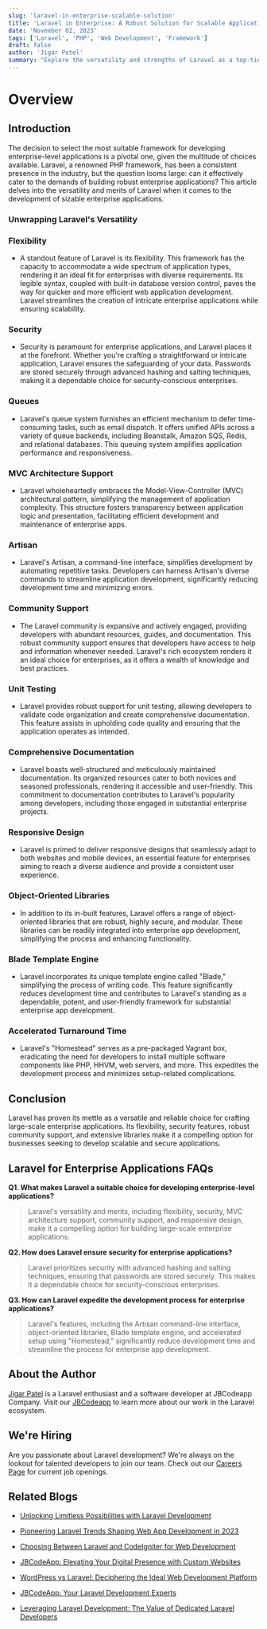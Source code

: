 ```yaml
---
slug: 'laravel-in-enterprise-scalable-solution'
title: 'Laravel in Enterprise: A Robust Solution for Scalable Applications'
date: 'November 02, 2023'
tags: ['Laravel', 'PHP', 'Web Development', 'Framework']
draft: false
author: 'Jigar Patel'
summary: "Explore the versatility and strengths of Laravel as a top-tier PHP framework for developing large-scale enterprise applications. Discover how Laravel's flexibility, security, community support, and extensive features make it a compelling choice for businesses seeking to build scalable and secure solutions."
---
```


# Overview

<TOCInline
  toc={props.toc}
  exclude="Overview"
  toHeading={2}
  defaultimage="laravel-in-enterprise-scalable-solution"
/>

## Introduction

The decision to select the most suitable framework for developing enterprise-level applications is a pivotal one, given the multitude of choices available. Laravel, a renowned PHP framework, has been a consistent presence in the industry, but the question looms large: can it effectively cater to the demands of building robust enterprise applications? This article delves into the versatility and merits of Laravel when it comes to the development of sizable enterprise applications.

### Unwrapping Laravel's Versatility

### **Flexibility**

- A standout feature of Laravel is its flexibility. This framework has the capacity to accommodate a wide spectrum of application types, rendering it an ideal fit for enterprises with diverse requirements. Its legible syntax, coupled with built-in database version control, paves the way for quicker and more efficient web application development. Laravel streamlines the creation of intricate enterprise applications while ensuring scalability.

### **Security**

- Security is paramount for enterprise applications, and Laravel places it at the forefront. Whether you're crafting a straightforward or intricate application, Laravel ensures the safeguarding of your data. Passwords are stored securely through advanced hashing and salting techniques, making it a dependable choice for security-conscious enterprises.

### **Queues**

- Laravel's queue system furnishes an efficient mechanism to defer time-consuming tasks, such as email dispatch. It offers unified APIs across a variety of queue backends, including Beanstalk, Amazon SQS, Redis, and relational databases. This queuing system amplifies application performance and responsiveness.

### **MVC Architecture Support**

- Laravel wholeheartedly embraces the Model-View-Controller (MVC) architectural pattern, simplifying the management of application complexity. This structure fosters transparency between application logic and presentation, facilitating efficient development and maintenance of enterprise apps.

### **Artisan**

- Laravel's Artisan, a command-line interface, simplifies development by automating repetitive tasks. Developers can harness Artisan's diverse commands to streamline application development, significantly reducing development time and minimizing errors.

### **Community Support**

- The Laravel community is expansive and actively engaged, providing developers with abundant resources, guides, and documentation. This robust community support ensures that developers have access to help and information whenever needed. Laravel's rich ecosystem renders it an ideal choice for enterprises, as it offers a wealth of knowledge and best practices.

### **Unit Testing**

- Laravel provides robust support for unit testing, allowing developers to validate code organization and create comprehensive documentation. This feature assists in upholding code quality and ensuring that the application operates as intended.

### **Comprehensive Documentation**

- Laravel boasts well-structured and meticulously maintained documentation. Its organized resources cater to both novices and seasoned professionals, rendering it accessible and user-friendly. This commitment to documentation contributes to Laravel's popularity among developers, including those engaged in substantial enterprise projects.

### **Responsive Design**

- Laravel is primed to deliver responsive designs that seamlessly adapt to both websites and mobile devices, an essential feature for enterprises aiming to reach a diverse audience and provide a consistent user experience.

### **Object-Oriented Libraries**

- In addition to its in-built features, Laravel offers a range of object-oriented libraries that are robust, highly secure, and modular. These libraries can be readily integrated into enterprise app development, simplifying the process and enhancing functionality.

### **Blade Template Engine**

- Laravel incorporates its unique template engine called "Blade," simplifying the process of writing code. This feature significantly reduces development time and contributes to Laravel's standing as a dependable, potent, and user-friendly framework for substantial enterprise app development.

### **Accelerated Turnaround Time**

- Laravel's "Homestead" serves as a pre-packaged Vagrant box, eradicating the need for developers to install multiple software components like PHP, HHVM, web servers, and more. This expedites the development process and minimizes setup-related complications.

## Conclusion

Laravel has proven its mettle as a versatile and reliable choice for crafting large-scale enterprise applications. Its flexibility, security features, robust community support, and extensive libraries make it a compelling option for businesses seeking to develop scalable and secure applications.

## Laravel for Enterprise Applications FAQs

**Q1. What makes Laravel a suitable choice for developing enterprise-level applications?**

> Laravel's versatility and merits, including flexibility, security, MVC architecture support, community support, and responsive design, make it a compelling option for building large-scale enterprise applications.

**Q2. How does Laravel ensure security for enterprise applications?**

> Laravel prioritizes security with advanced hashing and salting techniques, ensuring that passwords are stored securely. This makes it a dependable choice for security-conscious enterprises.

**Q3. How can Laravel expedite the development process for enterprise applications?**

> Laravel's features, including the Artisan command-line interface, object-oriented libraries, Blade template engine, and accelerated setup using "Homestead," significantly reduce development time and streamline the process for enterprise app development.

## About the Author

[Jigar Patel](https://expertlaravel.com) is a Laravel enthusiast and a software developer at JBCodeapp Company. Visit our [JBCodeapp](https://jbcodeapp.com) to learn more about our work in the Laravel ecosystem.

## We're Hiring

Are you passionate about Laravel development? We're always on the lookout for talented developers to join our team. Check out our [Careers Page](https://jbcodeapp.com/career) for current job openings.

## Related Blogs

- [Unlocking Limitless Possibilities with Laravel Development](limitless-possibilities-laravel)

- [Pioneering Laravel Trends Shaping Web App Development in 2023](laravel-trends-2023)

- [Choosing Between Laravel and CodeIgniter for Web Development](laravel-vs-codeigniter-web-development)

- [JBCodeApp: Elevating Your Digital Presence with Custom Websites](jbcodeapp-crafting-unique-websites-for-your-digital-brand)

- [WordPress vs Laravel: Deciphering the Ideal Web Development Platform](web-development-platform-wordpress-vs-laravel)

- [JBCodeApp: Your Laravel Development Experts](jbcodeapp-laravel-development-experts)

- [Leveraging Laravel Development: The Value of Dedicated Laravel Developers](leveraging-laravel-development-dedicated-laravel-developers)
